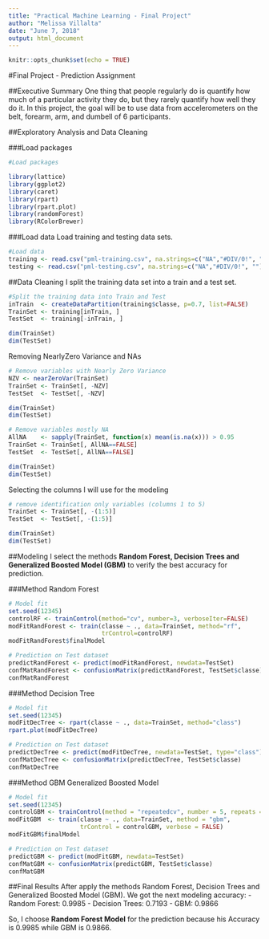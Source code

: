 ---
title: "Practical Machine Learning - Final Project"
author: "Melissa Villalta"
date: "June 7, 2018"
output: html_document
---

```{r setup, include=FALSE}
knitr::opts_chunk$set(echo = TRUE)
```

#Final Project - Prediction Assignment

##Executive Summary
One thing that people regularly do is quantify how much of a particular activity they do, but they rarely quantify how well they do it. In this project, the goal will be to use data from accelerometers on the belt, forearm, arm, and dumbell of 6 participants.

##Exploratory Analysis and Data Cleaning

###Load packages
```{r}
#Load packages

library(lattice)
library(ggplot2)
library(caret)
library(rpart)
library(rpart.plot)
library(randomForest)
library(RColorBrewer)

```

###Load data
Load training and testing data sets.

```{r}
#Load data
training <- read.csv("pml-training.csv", na.strings=c("NA","#DIV/0!", "")) 
testing <- read.csv("pml-testing.csv", na.strings=c("NA","#DIV/0!", ""))
```


##Data Cleaning
I split the training data set into a train and a test set.
```{r}
#Split the training data into Train and Test 
inTrain  <- createDataPartition(training$classe, p=0.7, list=FALSE)
TrainSet <- training[inTrain, ]
TestSet  <- training[-inTrain, ]

dim(TrainSet)
dim(TestSet)
```

Removing NearlyZero Variance and NAs

```{r}
# Remove variables with Nearly Zero Variance
NZV <- nearZeroVar(TrainSet)
TrainSet <- TrainSet[, -NZV]
TestSet  <- TestSet[, -NZV]

dim(TrainSet)
dim(TestSet)
```


```{r}
# Remove variables mostly NA
AllNA    <- sapply(TrainSet, function(x) mean(is.na(x))) > 0.95
TrainSet <- TrainSet[, AllNA==FALSE]
TestSet  <- TestSet[, AllNA==FALSE]

dim(TrainSet)
dim(TestSet)
```

Selecting the columns I will use for the modeling

```{r}
# remove identification only variables (columns 1 to 5)
TrainSet <- TrainSet[, -(1:5)]
TestSet  <- TestSet[, -(1:5)]

dim(TrainSet)
dim(TestSet)
```

##Modeling
I select the methods **Random Forest, Decision Trees and Generalized Boosted Model (GBM)** to verify the best accuracy for prediction.

###Method Random Forest
```{r}
# Model fit
set.seed(12345)
controlRF <- trainControl(method="cv", number=3, verboseIter=FALSE)
modFitRandForest <- train(classe ~ ., data=TrainSet, method="rf",
                          trControl=controlRF)
modFitRandForest$finalModel

# Prediction on Test dataset
predictRandForest <- predict(modFitRandForest, newdata=TestSet)
confMatRandForest <- confusionMatrix(predictRandForest, TestSet$classe)
confMatRandForest

```

###Method Decision Tree
```{r}
# Model fit
set.seed(12345)
modFitDecTree <- rpart(classe ~ ., data=TrainSet, method="class")
rpart.plot(modFitDecTree)

# Prediction on Test dataset
predictDecTree <- predict(modFitDecTree, newdata=TestSet, type="class")
confMatDecTree <- confusionMatrix(predictDecTree, TestSet$classe)
confMatDecTree


```

###Method GBM Generalized Boosted Model
```{r}
# Model fit
set.seed(12345)
controlGBM <- trainControl(method = "repeatedcv", number = 5, repeats = 1)
modFitGBM  <- train(classe ~ ., data=TrainSet, method = "gbm",
                    trControl = controlGBM, verbose = FALSE)
modFitGBM$finalModel

# Prediction on Test dataset
predictGBM <- predict(modFitGBM, newdata=TestSet)
confMatGBM <- confusionMatrix(predictGBM, TestSet$classe)
confMatGBM


```


##Final Results
After apply the methods Random Forest, Decision Trees and Generalized Boosted Model (GBM). We got the next modeling accuracy:
- Random Forest: 0.9985
- Decision Trees: 0.7193
- GBM: 0.9866

So, I choose **Random Forest Model** for the prediction because his Accuracy is 0.9985 while GBM is 0.9866.
